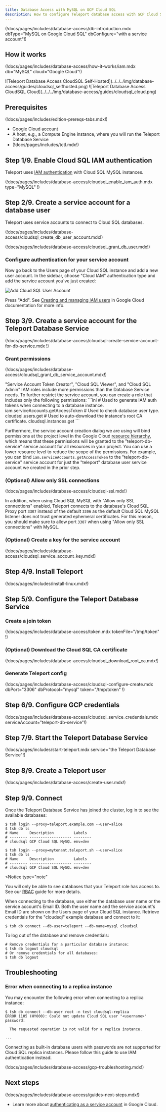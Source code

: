 ```yaml
---
title: Database Access with MySQL on GCP Cloud SQL
description: How to configure Teleport database access with GCP Cloud SQL MySQL.
---
```


(!docs/pages/includes/database-access/db-introduction.mdx dbType="MySQL on Google Cloud SQL" dbConfigure="with a service account"!)

## How it works

(!docs/pages/includes/database-access/how-it-works/iam.mdx db="MySQL" cloud="Google Cloud"!)

<Tabs>
<TabItem label="Self-Hosted">
![Teleport Database Access CloudSQL Self-Hosted](../../../img/database-access/guides/cloudsql_selfhosted.png)
</TabItem>
<TabItem label="Teleport Enterprise Cloud">
![Teleport Database Access CloudSQL Cloud](../../../img/database-access/guides/cloudsql_cloud.png)
</TabItem>

</Tabs>

## Prerequisites

(!docs/pages/includes/edition-prereqs-tabs.mdx!)

- Google Cloud account
- A host, e.g., a Compute Engine instance, where you will run the Teleport Database
  Service
- (!docs/pages/includes/tctl.mdx!)

## Step 1/9. Enable Cloud SQL IAM authentication

Teleport uses [IAM
authentication](https://cloud.google.com/sql/docs/mysql/iam-authentication)
with Cloud SQL MySQL instances.

(!docs/pages/includes/database-access/cloudsql_enable_iam_auth.mdx type="MySQL" !)

## Step 2/9. Create a service account for a database user

Teleport uses service accounts to connect to Cloud SQL databases.

(!docs/pages/includes/database-access/cloudsql_create_db_user_account.mdx!)

(!docs/pages/includes/database-access/cloudsql_grant_db_user.mdx!)

### Configure authentication for your service account

Now go back to the Users page of your Cloud SQL instance and add a new user
account. In the sidebar, choose "Cloud IAM" authentication type and add the
service account you've just created:

![Add Cloud SQL User Account](../../../img/database-access/guides/cloudsql/add-user-account-mysql@2x.png)

Press "Add". See [Creating and managing IAM
users](https://cloud.google.com/sql/docs/mysql/add-manage-iam-users) in Google
Cloud documentation for more info.

## Step 3/9. Create a service account for the Teleport Database Service

(!docs/pages/includes/database-access/cloudsql-create-service-account-for-db-service.mdx !)

### Grant permissions

(!docs/pages/includes/database-access/cloudsql_grant_db_service_account.mdx!)

<Admonition type="note" title="Service account permissions">
  "Service Account Token Creator", "Cloud SQL Viewer", and "Cloud SQL Admin"
  IAM roles include more permissions than the Database Service needs. To further
  restrict the service account, you can create a role that includes only the
  following permissions:
  ```ini
  # Used to generate IAM auth tokens when connecting to a database instance.
  iam.serviceAccounts.getAccessToken
  # Used to check database user type.
  cloudsql.users.get
  # Used to auto-download the instance's root CA certificate.
  cloudsql.instances.get
  ```
  
  Furthermore, the service account creation dialog we are using will bind
  permissions at the project level in the Google Cloud
  [resource hierarchy](https://cloud.google.com/iam/docs/policies#inheritance),
  which means that these permissions will be granted to the
  "teleport-db-service" service account for all resources in your project.
  You can use a lower resource level to reduce the scope of the permissions.
  For example, you can bind `iam.serviceAccounts.getAccessToken` to
  the "teleport-db-service" service account for just the "teleport" database
  user service account we created in the prior step.
</Admonition>

### (Optional) Allow only SSL connections

(!docs/pages/includes/database-access/cloudsql-ssl.mdx!)

In addition, when using Cloud SQL MySQL with "Allow only SSL connections"
enabled, Teleport connects to the database's Cloud SQL Proxy port `3307`
instead of the default `3306` as the default Cloud SQL MySQL listener does not
trust generated ephemeral certificates. For this reason, you should make sure
to allow port `3307` when using "Allow only SSL connections" with MySQL.

### (Optional) Create a key for the service account

(!docs/pages/includes/database-access/cloudsql_service_account_key.mdx!)

## Step 4/9. Install Teleport

(!docs/pages/includes/install-linux.mdx!)

## Step 5/9. Configure the Teleport Database Service

### Create a join token

(!docs/pages/includes/database-access/token.mdx tokenFile="/tmp/token" !)

### (Optional) Download the Cloud SQL CA certificate

(!docs/pages/includes/database-access/cloudsql_download_root_ca.mdx!)

### Generate Teleport config

(!docs/pages/includes/database-access/cloudsql-configure-create.mdx dbPort="3306" dbProtocol="mysql" token="/tmp/token" !)

## Step 6/9. Configure GCP credentials

(!docs/pages/includes/database-access/cloudsql_service_credentials.mdx serviceAccount="teleport-db-service"!)

## Step 7/9. Start the Teleport Database Service

(!docs/pages/includes/start-teleport.mdx service="the Teleport Database Service"!)

## Step 8/9. Create a Teleport user

(!docs/pages/includes/database-access/create-user.mdx!)

## Step 9/9. Connect

Once the Teleport Database Service has joined the cluster, log in to see the
available databases:

<Tabs>
<TabItem label="Self-Hosted">

```code
$ tsh login --proxy=teleport.example.com --user=alice
$ tsh db ls
# Name     Description         Labels
# -------- ------------------- --------
# cloudsql GCP Cloud SQL MySQL env=dev
```

</TabItem>
<TabItem label="Teleport Enterprise Cloud">

```code
$ tsh login --proxy=mytenant.teleport.sh --user=alice
$ tsh db ls
# Name     Description         Labels
# -------- ------------------- --------
# cloudsql GCP Cloud SQL MySQL env=dev
```

</TabItem>

</Tabs>

<Notice
  type="note"
>
You will only be able to see databases that your Teleport role has
access to. See our [RBAC](../rbac.mdx) guide for more details.
</Notice>

When connecting to the database, use either the database user name or the
service account's Email ID. Both the user name and the service account's Email
ID are shown on the Users page of your Cloud SQL instance.
Retrieve credentials for the "cloudsql" example database and connect to it:

```code
$ tsh db connect --db-user=teleport --db-name=mysql cloudsql
```

To log out of the database and remove credentials:

```code
# Remove credentials for a particular database instance:
$ tsh db logout cloudsql
# Or remove credentials for all databases:
$ tsh db logout
```

## Troubleshooting

### Error when connecting to a replica instance

You may encounter the following error when connecting to a replica instance:

```code
$ tsh db connect --db-user root -n test cloudsql-replica 
ERROR 1105 (HY000): Could not update Cloud SQL user "<username>" password:

  The requested operation is not valid for a replica instance.

...
```

Connecting as built-in database users with passwords are not supported for
Cloud SQL replica instances. Please follow this guide to use IAM authentication
instead.

(!docs/pages/includes/database-access/gcp-troubleshooting.mdx!)

## Next steps

(!docs/pages/includes/database-access/guides-next-steps.mdx!)

- Learn more about [authenticating as a service
  account](https://cloud.google.com/docs/authentication#service-accounts) in
  Google Cloud.
